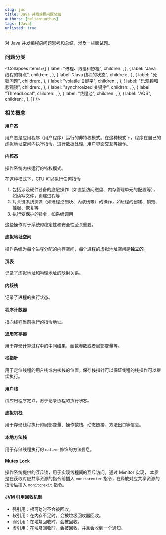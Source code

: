 ```yaml
---
slug: juc
title: Java 并发编程问题总结
authors: [heliannuuthus]
tags: [Java]
unlisted: true
---
```


对 Java 并发编程的问题思考和总结，涉及一些面试题。

<!-- truncate -->


### 问题分类

<Collapses
  items={[
    {
      label: "进程、线程和协程",
      children: <ProcessAndThread />,
    },
    {
      label: "Java 线程的特点",
      children: <JavaThread />,
    },
    {
      label: "Java 线程的状态",
      children: <JavaThreadState />,
    },
    {
      label: "死锁问题",
      children: <Deadlock />,
    },
    {
      label: "volatile 关键字",
      children: <Volatile />,
    },
    {
      label: "乐观锁和悲观锁",
      children: <Lock />,
    },
    {
      label: "synchronized 关键字",
      children: <Synchronized />,
    },
    {
      label: "ThreadLocal",
      children: <ThreadLocal />,
    },
    {
      label: "线程池",
      children: <ThreadPool />,
    },
    {
      label: "AQS",
      children: <AQS />,
    },
  ]}
/>

### 相关概念

#### 用户态

用户态是应用程序（用户程序）运行的非特权模式。在这种模式下，程序在自己的虚拟地址空间内执行指令，进行数据处理、用户界面交互等操作。

#### 内核态

操作系统内核运行的特权模式。

在这种模式下，CPU 可以执行任何指令

1. 包括涉及硬件设备的底层操作（如直接访问磁盘、内存管理单元的配置等），如读写文件，创建进程等
2. 对关键系统资源（如进程控制块、内核栈等）的操作，如进程的创建、销毁、挂起、恢复等
3. 执行受保护的指令，如系统调用

这些操作对于系统的稳定性和安全性至关重要。

#### 虚拟地址空间

操作系统为每个进程分配的内存空间，每个进程的虚拟地址空间是**独立的**。

#### 页表

记录了虚拟地址和物理地址的映射关系。

#### 内核栈

记录了进程的执行状态。

#### 程序计数器

指向线程当前执行的指令地址。

#### 通用寄存器

用于存储计算过程中的中间结果、函数参数或者局部变量等。

#### 栈指针

用于定位线程的用户栈或内核栈的位置，保存栈指针可以保证线程的栈操作可以继续执行。

#### 用户栈

由应用程序定义，用于记录协程的执行状态。

#### 虚拟机栈

用于存储线程执行的局部变量、操作数栈、动态链接、方法出口等信息。

#### 本地方法栈

用于存储线程执行的 `native` 修饰的方法信息。

#### Mutex Lock

操作系统提供的互斥锁，用于实现线程间的互斥访问。通过 Monitor 实现，
本质是在获取对应共享资源的指令前插入 `monitorenter` 指令，在释放对应共享资源的指令后插入 `monitorexit` 指令。

#### JVM 引用回收机制

- 强引用：根可达时不会被回收。
- 软引用：在内存不足时，会被垃圾回收器回收。
- 弱引用：在垃圾回收时，会被回收。
- 虚引用：在垃圾回收时，会被回收，并且会收到一个通知。
